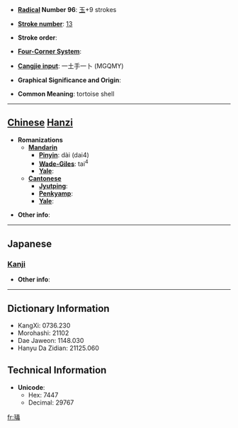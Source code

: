 * '''[[Wiktionary:Chinese radical index| Radical]] Number 96''': [[Wiktionary:Chinese radical index 玉|玉]]+9 strokes

* '''[[Wiktionary:Chinese total strokes index|Stroke number]]''': [[Wiktionary:Chinese total strokes index 13|13]]

* '''Stroke order''': 

* '''[[Wiktionary:Chinese four corner index|Four-Corner System]]''': 

* '''[[Wiktionary:Chinese Cangjie index|Cangjie input]]''': 一土手一卜 (MGQMY)

* '''Graphical Significance and Origin''': 

* '''Common Meaning''': tortoise shell

----

== [[Chinese]] [[Hanzi]] ==

* '''Romanizations'''
** '''[[Mandarin]]'''
*** '''[[Pinyin]]''': dài (dai4)
*** '''[[Wade-Giles]]''': tai<sup>4</sup>
*** '''[[Yale]]''': 
** '''[[Cantonese]]'''
*** '''[[Jyutping]]''':
*** '''[[Penkyamp]]''': 
*** '''[[Yale]]''': 

* '''Other info''': 

----

==Japanese==
===[[Kanji]]===
{{kanji|on readings=[[たい]] (tai)
|kun readings=[[たいまい]] (taimai)
}}

* '''Other info''':  

----

== Dictionary Information ==

* KangXi: 0736.230
* Morohashi: 21102
* Dae Jaweon: 1148.030
* Hanyu Da Zidian: 21125.060

== Technical Information ==

* '''Unicode''':
** Hex: 7447
** Decimal: 29767

[[fr:瑇]]